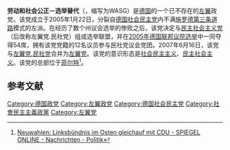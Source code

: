 {{Infobox political party
| name = 劳动和社会公正－选举替代
| native_name = Arbeit und soziale Gerechtigkeit – Die Wahlalternative
| logo = [[File:WASG-Logo.gif|150px]]
| colorcode = #ff8000
| leader = [[集体领导|集体领导]]
| foundation = {{start date|2005|01|22|df=y}}
| dissolution = {{end date|2007|06|16|df=y}}
| split = [[德国社会民主党|德国社会民主党]]
| merged = [[左翼党_(德国)|左翼党]]
| ideology = [[民主社会主义|民主社会主义]]<br>[[社会民主主义|社会民主主义]]<br>[[社会正义|社会正义]]
| position = [[左翼|左翼]]
| international = 
| european = 
| europarl = 
| colours = {{Color box|#ff8000|border=orange}} [[橙色|橙色]]
| headquarters = [[菲尔特|菲尔特]]柯尼希斯沃特大街16号
| website = [https://archive.is/20121210192854/http://archiv.w-asg.de/ www.w-asg.de]
| country = 德国
}}
'''劳动和社会公正－选举替代'''（{{lang-de|Arbeit und soziale Gerechtigkeit – Die Wahlalternative}}，缩写为WASG）是[[德国|德国]]的一个已不存在的[[左翼|左翼]]政党。该党成立于2005年1月22日，分裂自[[德国社会民主党|德国社会民主党]]内不满[[施罗德|施罗德]][[第三条道路|第三条道路]]模式的左派。在经历了数个州议会选举的惨败之后，该党决定与[[民主社会主义党_(德国)|民主社会主义党]]（后改称左翼党.民社党）组成选举联盟，并在[[2005年德国联邦议院选举|2005年德国联邦议院选举]]中一同夺得54席，拥有该党党籍的12名议员参与民社党议会党团。2007年6月16日，该党与[[民主社会主义党_(德国)|左翼党.民社党]]合并为[[左翼党_(德国)|左翼党]]。该党的意识形态是[[社会民主主义|社会民主主义]]、[[民主社会主义|民主社会主义]]。该党的总部位于[[菲尔特|菲尔特]]<ref>[http://www.spiegel.de/politik/deutschland/0,1518,363792,00.html Neuwahlen: Linksbündnis im Osten gleichauf mit CDU - SPIEGEL ONLINE - Nachrichten - Politik<!-- Bot generated title -->]</ref>。

==参考文献==
{{reflist}}

[[Category:德国政党|Category:德国政党]]
[[Category:左翼政党|Category:左翼政党]]
[[Category:德国社会民主党|Category:德国社会民主党]]
[[Category:社會民主主義政黨|Category:社會民主主義政黨]]
[[Category:左翼党|Category:左翼党]]
{{politic-stub}}